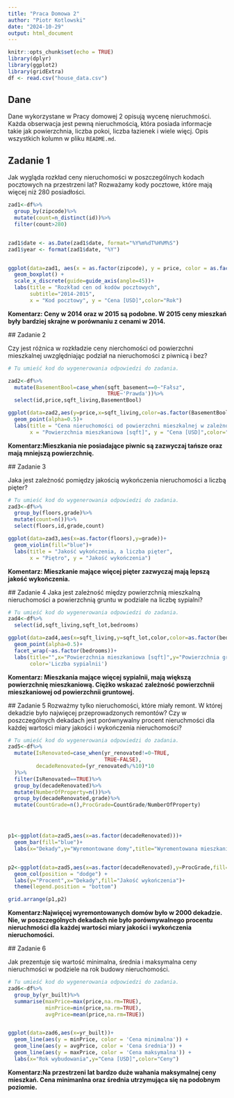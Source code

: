 ```yaml
---
title: "Praca Domowa 2"
author: "Piotr Kotlowski"
date: "2024-10-29"
output: html_document
---
```


```r
knitr::opts_chunk$set(echo = TRUE)
library(dplyr)
library(ggplot2)
library(gridExtra)
df <- read.csv("house_data.csv")
```

## Dane 
Dane wykorzystane w Pracy domowej 2 opisują wycenę nieruchmości. Każda obserwacja jest pewną nieruchmością, która posiada informacje takie jak powierzchnia, liczba pokoi, liczba łazienek i wiele więcj. Opis wszystkich kolumn w pliku `README.md`.


## Zadanie 1

Jak wygląda rozkład ceny nieruchomości w poszczególnych kodach pocztowych na przestrzeni lat? Rozważamy kody pocztowe, które mają więcej niż 280 posiadłości.

```r
zad1<-df%>%
  group_by(zipcode)%>%
  mutate(count=n_distinct(id))%>%
  filter(count>280)


zad1$date <- as.Date(zad1$date, format="%Y%m%dT%H%M%S")
zad1$year <- format(zad1$date, "%Y")


ggplot(data=zad1, aes(x = as.factor(zipcode), y = price, color = as.factor(year))) +
  geom_boxplot() +
  scale_x_discrete(guide=guide_axis(angle=45))+
  labs(title = "Rozkład cen od kodów pocztowych",
       subtitle="2014-2015",
       x = "Kod pocztowy", y = "Cena [USD]",color="Rok")

```

**Komentarz: Ceny w 2014 oraz w 2015 są podobne. W 2015 ceny mieszkań były bardziej skrajne w porównaniu z cenami w 2014.**
  
  ## Zadanie 2
  
  Czy jest różnica w rozkładzie ceny nierchomości od powierzchni mieszkalnej uwzględniając podział na nieruchomości z piwnicą i bez?
  
```r

# Tu umieść kod do wygenerowania odpowiedzi do zadania.

zad2<-df%>%
  mutate(BasementBool=case_when(sqft_basement==0~"Fałsz",
                                TRUE~'Prawda'))%>%
  select(id,price,sqft_living,BasementBool)

ggplot(data=zad2,aes(y=price,x=sqft_living,color=as.factor(BasementBool)))+
  geom_point(alpha=0.5)+
  labs(title = "Cena nieruchomości od powierzchni mieszkalnej w zależności od piwnicy",
       x = "Powierzchnia mieszkaniowa [sqft]", y = "Cena [USD]",color="Czy posiada piwnicę ?")
```

**Komentarz:Mieszkania nie posiadające piwnic są zazwyczaj tańsze oraz mają mniejszą powierzchnię.**
  
  ## Zadanie 3
  
  Jaka jest zależność pomiędzy jakością wykończenia nieruchomości a liczbą pięter? 
  
```r

# Tu umieść kod do wygenerowania odpowiedzi do zadania.
zad3<-df%>%
  group_by(floors,grade)%>%
  mutate(count=n())%>%
  select(floors,id,grade,count)

ggplot(data=zad3,aes(x=as.factor(floors),y=grade))+
  geom_violin(fill="blue")+
  labs(title = "Jakość wykończenia, a liczba pięter",
       x = "Piętro", y = "Jakość wykończenia")
```

**Komentarz: Mieszkanie mające więcej pięter zazwyczaj mają lepszą jakość wykończenia.**
  
  ## Zadanie 4
  Jaka jest zależność między powierzchnią mieszkalną nieruchomości a powierzchnią gruntu w podziale na liczbę sypialni?
  
```r

# Tu umieść kod do wygenerowania odpowiedzi do zadania.
zad4<-df%>%
  select(id,sqft_living,sqft_lot,bedrooms)

ggplot(data=zad4,aes(x=sqft_living,y=sqft_lot,color,color=as.factor(bedrooms)))+
  geom_point(alpha=0.5)+
  facet_wrap(~as.factor(bedrooms))+
  labs(title="",x="Powierzchnia mieszkaniowa [sqft]",y="Powierzchnia gruntowa [sqft]",
       color='Liczba sypialnii')
```

**Komentarz: Mieszkania mające więcej sypialnii, mają większą powierzchnię mieszkaniową. 
Ciężko wskazać zależność powierzchnii mieszkaniowej od powierzchnii gruntowej.**
  
  ## Zadanie 5
  Rozważmy tylko nieruchomości, które miały remont. W której dekadzie było najwięcej przeprowadzonych remontów? Czy w poszczególnych dekadach jest porównywalny procent nieruchmości dla każdej wartości miary jakości i wykończenia nieruchomości?
  
```r

# Tu umieść kod do wygenerowania odpowiedzi do zadania.
zad5<-df%>%
  mutate(IsRenovated=case_when(yr_renovated!=0~TRUE,
                               TRUE~FALSE),
         decadeRenovated=(yr_renovated%/%10)*10
  )%>%
  filter(IsRenovated==TRUE)%>%
  group_by(decadeRenovated)%>%
  mutate(NumberOfProperty=n())%>%
  group_by(decadeRenovated,grade)%>%
  mutate(CountGrade=n(),ProcGrade=CountGrade/NumberOfProperty)




p1<-ggplot(data=zad5,aes(x=as.factor(decadeRenovated)))+
  geom_bar(fill="blue")+
  labs(x="Dekady",y="Wyremontowane domy",title="Wyrementowana mieszkania w kolejnych dekadach")


p2<-ggplot(data=zad5,aes(x=as.factor(decadeRenovated),y=ProcGrade,fill=as.factor(grade)))+
  geom_col(position = "dodge") +
  labs(y="Procent",x="Dekady",fill="Jakość wykończenia")+
  theme(legend.position = "bottom")

grid.arrange(p1,p2)
```

**Komentarz:Najwięcej wyremontowanych domów było w 2000 dekadzie.
Nie, w poszczególnych dekadach nie było porównywalnego procentu nieruchmości 
dla każdej wartości miary jakości i wykończenia nieruchomości.
**
  
  ## Zadanie 6
  
  Jak prezentuje się wartość minimalna, średnia i maksymalna ceny nieruchmości w podziele na rok budowy nieruchomości.

```r

# Tu umieść kod do wygenerowania odpowiedzi do zadania.
zad6<-df%>%
  group_by(yr_built)%>%
  summarise(maxPrice=max(price,na.rm=TRUE),
            minPrice=min(price,na.rm=TRUE),
            avgPrice=mean(price,na.rm=TRUE))


ggplot(data=zad6,aes(x=yr_built))+
  geom_line(aes(y = minPrice, color = 'Cena minimalna')) +
  geom_line(aes(y = avgPrice, color = 'Cena średnia')) +
  geom_line(aes(y = maxPrice, color = 'Cena maksymalna')) +
  labs(x="Rok wybudowania",y="Cena [USD]",color="Ceny")
```

**Komentarz:Na przestrzeni lat bardzo duże wahania maksymalnej ceny mieszkań. 
Cena minimanlna oraz średnia utrzymująca się na podobnym poziomie.**